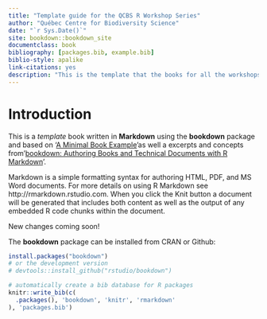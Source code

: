 ```yaml
--- 
title: "Template guide for the QCBS R Workshop Series"
author: "Québec Centre for Biodiversity Science"
date: "`r Sys.Date()`"
site: bookdown::bookdown_site
documentclass: book
bibliography: [packages.bib, example.bib]
biblio-style: apalike
link-citations: yes
description: "This is the template that the books for all the workshops of the QCBS R Workshop Series will follow."
---
```


# Introduction {#intro}

This is a _template_ book written in **Markdown** using the **bookdown** package and based on '[A Minimal Book Example](https://github.com/rstudio/bookdown-demo)'as well a excerpts and concepts from '[bookdown: Authoring Books and Technical Documents with R Markdown](https://github.com/rstudio/bookdown)'.

Markdown is a simple formatting syntax for authoring HTML, PDF, and MS Word documents. For more details on using R Markdown see http://rmarkdown.rstudio.com. When you click the Knit button a document will be generated that includes both content as well as the output of any embedded R code chunks within the document.

New changes coming soon!

The **bookdown** package can be installed from CRAN or Github:

```r
install.packages("bookdown")
# or the development version
# devtools::install_github("rstudio/bookdown")
```


```r
# automatically create a bib database for R packages
knitr::write_bib(c(
  .packages(), 'bookdown', 'knitr', 'rmarkdown'
), 'packages.bib')
```
